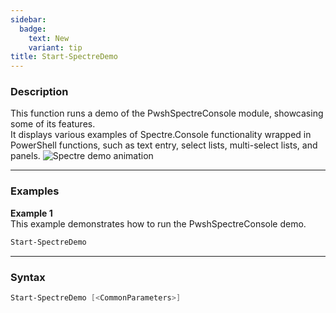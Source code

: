 ```yaml
---
sidebar:
  badge:
    text: New
    variant: tip
title: Start-SpectreDemo
---
```








### Description

This function runs a demo of the PwshSpectreConsole module, showcasing some of its features.  
It displays various examples of Spectre.Console functionality wrapped in PowerShell functions, such as text entry, select lists, multi-select lists, and panels.
![Spectre demo animation](/demo.gif)



---


### Examples
**Example 1**  
This example demonstrates how to run the PwshSpectreConsole demo.

```powershell
Start-SpectreDemo
```


---


### Syntax
```powershell
Start-SpectreDemo [<CommonParameters>]
```
